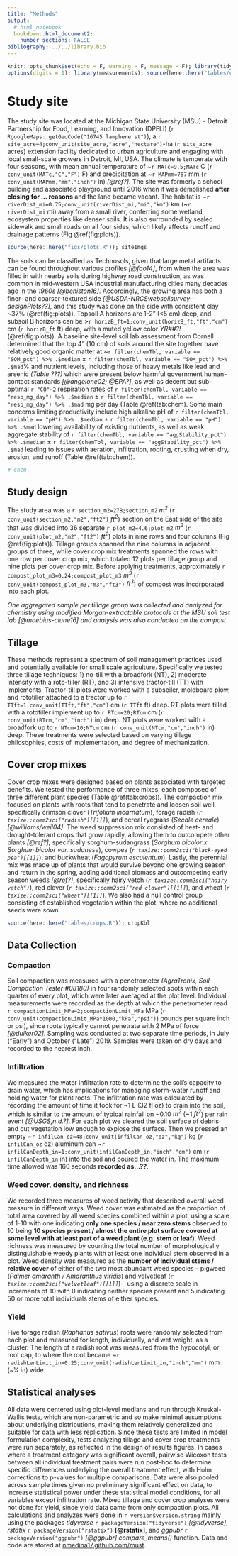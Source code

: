 ```yaml
---
title: "Methods"
output: 
  # html_notebook
  bookdown::html_document2:
    number_sections: FALSE
bibliography: ../../library.bib
---
```


```r
knitr::opts_chunk$set(echo = F, warning = F, message = F); library(tidyverse)
options(digits = 1); library(measurements); source(here::here("tables/chem.R")); 
```

# Study site


The study site was located at the Michigan State University (MSU) - Detroit Partnership for Food, Learning, and Innovation (DPFLI) (`r RgoogleMaps::getGeoCode("16745 lamphere st")`), a `r site_acre=4;conv_unit(site_acre,"acre","hectare")`-ha (`r site_acre` acres) extension facility dedicated to urban agriculture and engaging with local small-scale growers in Detroit, MI, USA.
The climate is temperate with four seasons, with mean annual temperature of ~`r MATc=9.5;MATc` C (`r conv_unit(MATc,"C","F")` F) and precipitation at ~`r MAPmm=787` mm (`r conv_unit(MAPmm,"mm","inch")` in) *[@ref?]*. 
The site was formerly a school building and associated playground until 2016 when it was demolished **after closing for ... reasons** and the land became vacant.
The habitat is ~`r riverDist_mi=0.75;conv_unit(riverDist_mi,"mi","km")` km (~`r riverDist_mi` mi) away from a small river, conferring some wetland ecosystem properties like denser soils.
It is also surrounded by sealed sidewalk and small roads on all four sides, which likely affects runoff and drainage patterns (Fig \@ref(fig:plots)).
```r
source(here::here("figs/plots.R")); siteImgs
```

The soils can be classified as Technosols, given that large metal artifacts can be found throughout various profiles *[@fao14]*, from when the area was filled in with nearby soils during highway road construction, as was common in mid-western USA industrial manufacturing cities many decades ago in the *1960s* *[@beniston16]*.
Accordingly, the growing area has both a finer- and coarser-textured side *[@USDA-NRCSwebsoilsurvey--designPlots??]*, 
and this study was done on the side with consistent clay ~37% (\@ref(fig:plots)).
Topsoil A horizons are 1-2" (<5 cm) deep, and subsoil B horizons can be >`r horizB_ft=1;conv_unit(horizB_ft,"ft","cm")` cm (`r horizB_ft` ft) deep, with a muted yellow color *YR##?!* (\@ref(fig:plots)).
A baseline site-level soil lab assessment from Cornell determined that the top 4" (10 cm) of soils around the site together have relatively good organic matter at ~`r filter(chemTbl, variable == "SOM_pct") %>% .$median` ± `r filter(chemTbl, variable == "SOM_pct") %>% .$mad`% and nutrient levels, including those of heavy metals like lead and arsenic *(Table ???)* which were present below harmful government human-contact standards *[@angelone02; @EPA?]*, as well as decent but sub-optimal `r "CO"~2` respiration rates of `r filter(chemTbl, variable == "resp_mg_day") %>% .$median` ± `r filter(chemTbl, variable == "resp_mg_day") %>% .$mad` mg per day (Table \@ref(tab:chem).
Some main concerns limiting productivity include high alkaline pH of `r filter(chemTbl, variable == "pH") %>% .$median` ± `r filter(chemTbl, variable == "pH") %>% .$mad` lowering availability of existing nutrients, as well as weak aggregate stability of `r filter(chemTbl, variable == "aggStability_pct") %>% .$median` ± `r filter(chemTbl, variable == "aggStability_pct") %>% .$mad` leading to issues with aeration, infiltration, rooting, crusting when dry, erosion, and runoff (Table \@ref(tab:chem)).
```r
# chem
```


## Study design


The study area was a `r section_m2=278;section_m2` *m^2^* (`r conv_unit(section_m2,"m2","ft2")` *ft^2^*) section on the East side of the site that was divided into 36 separate `r plot_m2=4.6;plot_m2` *m^2^* (`r conv_unit(plot_m2,"m2","ft2")` *ft^2^*) plots in nine rows and four columns (Fig \@ref(fig:plots)).
Tillage groups spanned the nine columns in adjacent groups of three, while cover crop mix treatments spanned the rows with one row per cover crop mix, which totaled 12 plots per tillage group and nine plots per cover crop mix.
Before applying treatments, approximately `r compost_plot_m3=0.24;compost_plot_m3` *m^3^* (`r conv_unit(compost_plot_m3,"m3","ft3")` *ft^3^*) of compost was incorporated into each plot.

*One aggregated sample per tillage group was collected and analyzed for chemistry using modified Morgan-extractable protocols at the MSU soil test lab [@moebius-clune16] and analysis was also conducted on the compost.*


## Tillage


These methods represent a spectrum of soil management practices used and potentially available for small scale agriculture.
Specifically we tested three tillage techniques: 
1) no-till with a broadfork (NT), 
2) moderate intensity with a roto-tiller (RT), and 
3) intensive tractor-till (TT) with implements. 
Tractor-till plots were worked with a subsoiler, moldboard plow, and rototiller attached to a tractor up to `r TTft=1;conv_unit(TTft,"ft","cm")` cm (`r TTft` ft) deep. 
RT plots were tilled with a rototiller implement up to `r RTcm=20;RTcm` cm (`r conv_unit(RTcm,"cm","inch")` in) deep. 
NT plots were worked with a broadfork up to `r NTcm=10;NTcm` cm (`r conv_unit(NTcm,"cm","inch")` in) deep. 
These treatments were selected based on varying tillage philosophies, costs of implementation, and degree of mechanization.


## Cover crop mixes


Cover crop mixes were designed based on plants associated with targeted benefits.
We tested the performance of three mixes, each composed of three different plant species (Table \@ref(tab:crops)). 
The compaction mix focused on plants with roots that tend to penetrate and loosen soil well, specifically crimson clover (*Trifolium incarnatum*), forage radish (*`r taxize::comm2sci("radish")[[1]]`*), and cereal ryegrass (*Secale cereale*) *[@williams/weil04]*. 
The weed suppression mix consisted of heat- and drought-tolerant crops that grow rapidly, allowing them to outcompete other plants *[@ref?]*, specifically sorghum-sudangrass (*Sorghum bicolor x Sorghum bicolor var. sudanese*), cowpea (*`r taxize::comm2sci("black-eyed pea")[[1]]`*), and buckwheat (*Fagopyrum esculentum*). 
Lastly, the perennial mix was made up of plants that would survive beyond one growing season and return in the spring, adding additional biomass and outcompeting early season weeds *[@ref?]*, specifically hairy vetch (*`r taxize::comm2sci("hairy vetch")`*), red clover (*`r taxize::comm2sci("red clover")[[1]]`*), and wheat (*`r taxize::comm2sci("wheat")[[1]]`*). 
We also had a null control group consisting of established vegetation within the plot, where no additional seeds were sown.
```r
source(here::here("tables/crops.R")); cropKbl
```


## Data Collection


### Compaction

Soil compaction was measured with a penetrometer *(AgraTronix, Soil Compaction Tester #08180)* in four randomly selected spots within each quarter of every plot, which were later averaged at the plot level. 
Individual measurements were recorded as the depth at which the penetrometer read `r compactionLimit_MPa=2;compactionLimit_MPa` MPa (`r conv_unit(compactionLimit_MPa*1000,"kPa","psi")`) pounds per square inch or psi), since roots typically cannot penetrate with 2 MPa of force *[@duiker02]*. 
Sampling was conducted at two separate time periods, in July (“Early”) and October (“Late”) 2019. 
Samples were taken on dry days and recorded to the nearest inch.


### Infiltration

We measured the water infiltration rate to determine the soil’s capacity to drain water, which has implications for managing storm-water runoff and holding water for plant roots. 
The infiltration rate was calculated by recording the amount of time it took for ~1 L (32 fl oz) to drain into the soil, which is similar to the amount of typical rainfall on ~0.10 *m^2^* (~1 *ft^2^*) per rain event *[@USGS,n.d.?]*. 
For each plot we cleared the soil surface of debris and cut vegetation low enough to explose the surface. 
Then we pressed an empty ~`r infilCan_oz=48;conv_unit(infilCan_oz,"oz","kg")` kg (`r infilCan_oz` oz) aluminum can ~`r infilCanDepth_in=1;conv_unit(infilCanDepth_in,"inch","cm")` cm (`r infilCanDepth_in` in) into the soil and poured the water in. 
The maximum time allowed was 160 seconds **recorded as...??**.


### Weed cover, density, and richness

We recorded three measures of weed activity that described overall weed pressure in different ways.
Weed cover was estimated as the proportion of total area covered by all weed species combined within a plot, using a scale of 1-10 with one indicating **only one species / near zero stems** observed to 10 being **10 species present / almost the entire plot surface covered at some level with at least part of a weed plant (e.g. stem or leaf)**.
Weed richness was measured by counting the total number of morphologically distinguishable weedy plants with at least one individual stem observed in a plot.
Weed density was measured as the **number of individual stems / relative cover** of either of the two most abundant weed species -- pigweed (*Palmer amaranth / Amaranthus viridis*) and velvetleaf (*`r taxize::comm2sci("velvetleaf")[[1]]`*) -- using a discrete scale in increments of 10 with 0 indicating neither species present and 5 indicating 50 or more total individuals stems of either species.


### Yield

Five forage radish (*Raphanus sativus*) roots were randomly selected from each plot and measured for length, individually, and wet weight, as a cluster. 
The length of a radish root was measured from the hypocotyl, or root cap, to where the root became ~`r radishLenLimit_in=0.25;conv_unit(radishLenLimit_in,"inch","mm")` mm (~1⁄4 in) wide.


## Statistical analyses

All data were centered using plot-level medians and run through Kruskal-Wallis tests, which are non-parametric and so make minimal assumptions about underlying distributions, making them relatively generalized and suitable for data with less replication.
Since these tests are limited in model formulation complexity, tests analyzing tillage and cover crop treatments were run separately, as reflected in the design of results figures.
In cases where a treatment category was significant overall, pairwise Wicoxon tests between all individual treatment pairs were run post-hoc to determine specific differences underlying the overall treatment effect, with Holm corrections to p-values for multiple comparisons.
Data were also pooled across sample times given no preliminary significant effect on data, to increase statistical power under these statistical model conditions, for all variables except infiltration rate.
Mixed tillage and cover crop analyses were not done for yield, since yield data came from only compaction plots.
All calculations and analyzes were done in `r version$version.string` mainly using the packages *tidyverse* `r packageVersion("tidyverse")` *[@tidyverse]*, *rstatix* `r packageVersion("rstatix")` **[@rstatix]**, and *ggpubr* `r packageVersion("ggpubr")` *[@ggpubr]* *compare_means()* function.
Data and code are stored at [nmedina17.github.com/must](nmedina17.github.com/must).
